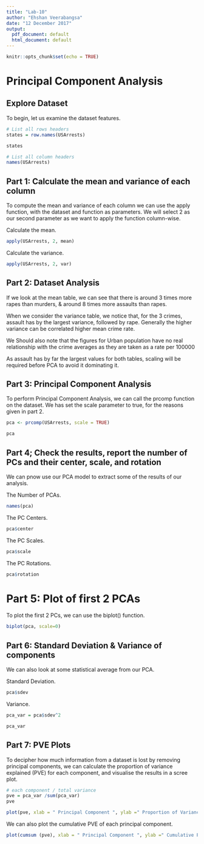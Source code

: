 ```yaml
---
title: "Lab-10"
author: "Ehshan Veerabangsa"
date: "12 December 2017"
output:
  pdf_document: default
  html_document: default
---
```


```r
knitr::opts_chunk$set(echo = TRUE)
```

# Principal Component Analysis


## Explore Dataset


To begin, let us examine the dataset features.
```r
# List all rows headers
states = row.names(USArrests)

states

# List all column headers
names(USArrests)
```


## Part 1: Calculate the mean and variance of each column

To compute the mean and variance of each column we can use the apply function, with the dataset and function as parameters. We will select 2 as our second parameter as we want to apply the function column-wise.

Calculate the mean.
```r
apply(USArrests, 2, mean)
```

Calculate the variance.
```r
apply(USArrests, 2, var)
```


## Part 2: Dataset Analysis


If we look at the mean table, we can see that there is around 3 times more rapes than murders, & around 8 times more assaults than rapes.

When we consider the variance table, we notice that, for the 3 crimes, assault has by the largest variance, followed by rape. Generally the higher variance can be correlated higher mean crime rate. 

We Should also note that the figures for Urban population have no real relationship with the crime averages as they are taken as a rate per 100000

As assault has by far the largest values for both tables, scaling will be required before PCA to avoid it dominating it.


## Part 3: Principal Component Analysis

To perform Principal Component Analysis, we can call the prcomp function on the dataset. We has set the scale parameter to true, for the reasons given in part 2.
```r
pca <- prcomp(USArrests, scale = TRUE)

pca
```


## Part 4; Check the results, report the number of PCs and their center, scale, and rotation

We can pnow use our PCA model to extract some of the results of our analysis.

The Number of PCAs.
```r
names(pca)
```

The PC Centers.
```r
pca$center
```

The PC Scales.
```r
pca$scale
```

The PC Rotations.
```r
pca$rotation
```



# Part 5: Plot of first 2 PCAs

To plot the first 2 PCs, we can use the biplot() function.
```r
biplot(pca, scale=0)
```


## Part 6: Standard Deviation & Variance of components

We can also look at some statistical average from our PCA.

Standard Deviation.
```r
pca$sdev

```

Variance.
```r
pca_var = pca$sdev^2

pca_var
```


## Part 7: PVE Plots

To decipher how much information from a dataset is lost by removing principal components, we can calculate
the proportion of variance explained (PVE) for each component, and visualise the results in a scree plot.
```r
# each component / total variance
pve = pca_var /sum(pca_var)
pve
```

```r
plot(pve, xlab = " Principal Component ", ylab =" Proportion of Variance Explained ", ylim = c(0,1) ,type = 'b')
```


We can also plot the cumulative PVE of each principal component.
```r
plot(cumsum (pve), xlab = " Principal Component ", ylab =" Cumulative Proportion of Variance Explained ", ylim = c(0,1), type = 'b')
```